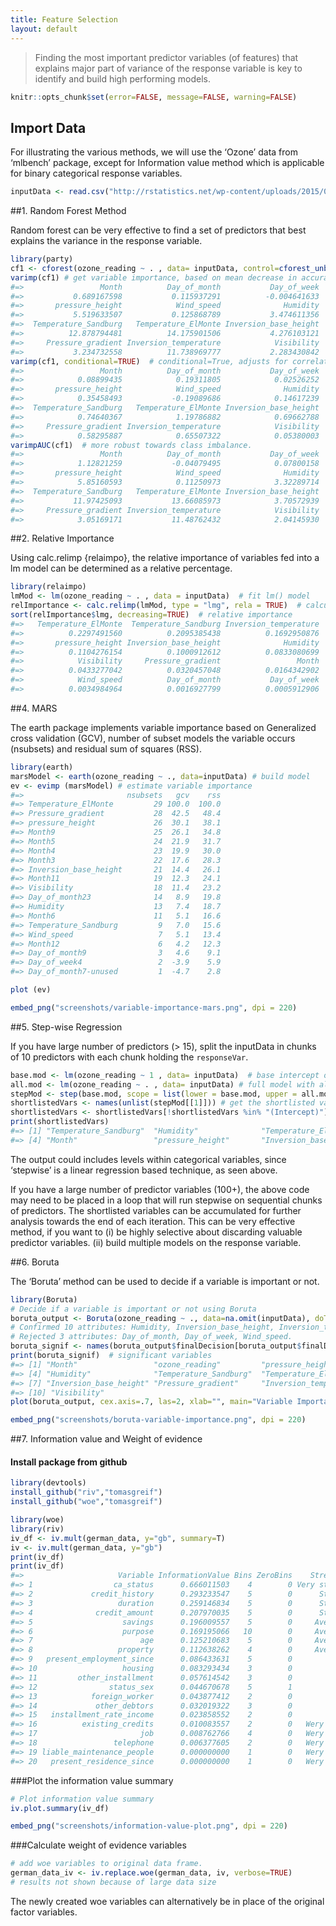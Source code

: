 ```yaml
---
title: Feature Selection
layout: default
---
```

> Finding the most important predictor variables (of features) that explains major part of variance of the response variable is key to identify and build high performing models.

```r
knitr::opts_chunk$set(error=FALSE, message=FALSE, warning=FALSE)
```

## Import Data
For illustrating the various methods, we will use the ‘Ozone’ data from ‘mlbench’ package, except for Information value method which is applicable for binary categorical response variables.

```r
inputData <- read.csv("http://rstatistics.net/wp-content/uploads/2015/09/ozone1.csv", stringsAsFactors=F)
```

##1. Random Forest Method

Random forest can be very effective to find a set of predictors that best explains the variance in the response variable.

```r
library(party)
cf1 <- cforest(ozone_reading ~ . , data= inputData, control=cforest_unbiased(mtry=2,ntree=50)) # fit the random forest
varimp(cf1) # get variable importance, based on mean decrease in accuracy
#=>                 Month          Day_of_month           Day_of_week 
#=>           0.689167598           0.115937291          -0.004641633 
#=>       pressure_height            Wind_speed              Humidity 
#=>           5.519633507           0.125868789           3.474611356 
#=>  Temperature_Sandburg   Temperature_ElMonte Inversion_base_height 
#=>          12.878794481          14.175901506           4.276103121 
#=>     Pressure_gradient Inversion_temperature            Visibility 
#=>           3.234732558          11.738969777           2.283430842
varimp(cf1, conditional=TRUE)  # conditional=True, adjusts for correlations between predictors
#=>                 Month          Day_of_month           Day_of_week 
#=>            0.08899435            0.19311805            0.02526252 
#=>       pressure_height            Wind_speed              Humidity 
#=>            0.35458493           -0.19089686            0.14617239 
#=>  Temperature_Sandburg   Temperature_ElMonte Inversion_base_height 
#=>            0.74640367            1.19786882            0.69662788 
#=>     Pressure_gradient Inversion_temperature            Visibility 
#=>            0.58295887            0.65507322            0.05380003
varimpAUC(cf1)  # more robust towards class imbalance.
#=>                 Month          Day_of_month           Day_of_week 
#=>            1.12821259           -0.04079495            0.07800158 
#=>       pressure_height            Wind_speed              Humidity 
#=>            5.85160593            0.11250973            3.32289714 
#=>  Temperature_Sandburg   Temperature_ElMonte Inversion_base_height 
#=>           11.97425093           13.66085973            3.70572939 
#=>     Pressure_gradient Inversion_temperature            Visibility 
#=>            3.05169171           11.48762432            2.04145930
```


 
##2. Relative Importance

Using calc.relimp {relaimpo}, the relative importance of variables fed into a lm model can be determined as a relative percentage.

```r
library(relaimpo)
lmMod <- lm(ozone_reading ~ . , data = inputData)  # fit lm() model
relImportance <- calc.relimp(lmMod, type = "lmg", rela = TRUE)  # calculate relative importance scaled to 100
sort(relImportance$lmg, decreasing=TRUE)  # relative importance
#=>   Temperature_ElMonte  Temperature_Sandburg Inversion_temperature 
#=>          0.2297491560          0.2095385438          0.1692950876 
#=>       pressure_height Inversion_base_height              Humidity 
#=>          0.1104276154          0.1000912612          0.0833080699 
#=>            Visibility     Pressure_gradient                 Month 
#=>          0.0433277042          0.0320457048          0.0164342902 
#=>            Wind_speed          Day_of_month           Day_of_week 
#=>          0.0034984964          0.0016927799          0.0005912906
```

##4. MARS

The earth package implements variable importance based on Generalized cross validation (GCV), number of subset models the variable occurs (nsubsets) and residual sum of squares (RSS).

```r
library(earth)
marsModel <- earth(ozone_reading ~ ., data=inputData) # build model
ev <- evimp (marsModel) # estimate variable importance
#=>                       nsubsets   gcv    rss
#=> Temperature_ElMonte         29 100.0  100.0
#=> Pressure_gradient           28  42.5   48.4
#=> pressure_height             26  30.1   38.1
#=> Month9                      25  26.1   34.8
#=> Month5                      24  21.9   31.7
#=> Month4                      23  19.9   30.0
#=> Month3                      22  17.6   28.3
#=> Inversion_base_height       21  14.4   26.1
#=> Month11                     19  12.3   24.1
#=> Visibility                  18  11.4   23.2
#=> Day_of_month23              14   8.9   19.8
#=> Humidity                    13   7.4   18.7
#=> Month6                      11   5.1   16.6
#=> Temperature_Sandburg         9   7.0   15.6
#=> Wind_speed                   7   5.1   13.4
#=> Month12                      6   4.2   12.3
#=> Day_of_month9                3   4.6    9.1
#=> Day_of_week4                 2  -3.9    5.9
#=> Day_of_month7-unused         1  -4.7    2.8

plot (ev)
```

```r
embed_png("screenshots/variable-importance-mars.png", dpi = 220)
```

##5. Step-wise Regression

If you have large number of predictors (> 15), split the inputData in chunks of 10 predictors with each chunk holding the `responseVar`.
```r
base.mod <- lm(ozone_reading ~ 1 , data= inputData)  # base intercept only model
all.mod <- lm(ozone_reading ~ . , data= inputData) # full model with all predictors
stepMod <- step(base.mod, scope = list(lower = base.mod, upper = all.mod), direction = "both", trace = 0, steps = 1000)  # perform step-wise algorithm
shortlistedVars <- names(unlist(stepMod[[1]])) # get the shortlisted variable.
shortlistedVars <- shortlistedVars[!shortlistedVars %in% "(Intercept)"]  # remove intercept 
print(shortlistedVars)
#=> [1] "Temperature_Sandburg"  "Humidity"              "Temperature_ElMonte"  
#=> [4] "Month"                 "pressure_height"       "Inversion_base_height"
```

The output could includes levels within categorical variables, since ‘stepwise’ is a linear regression based technique, as seen above.

If you have a large number of predictor variables (100+), the above code may need to be placed in a loop that will run stepwise on sequential chunks of predictors. The shortlisted variables can be accumulated for further analysis towards the end of each iteration. This can be very effective method, if you want to (i) be highly selective about discarding valuable predictor variables. (ii) build multiple models on the response variable.
 
##6. Boruta

The ‘Boruta’ method can be used to decide if a variable is important or not.

```r
library(Boruta)
# Decide if a variable is important or not using Boruta
boruta_output <- Boruta(ozone_reading ~ ., data=na.omit(inputData), doTrace=2)  # perform Boruta search
# Confirmed 10 attributes: Humidity, Inversion_base_height, Inversion_temperature, Month, Pressure_gradient and 5 more.
# Rejected 3 attributes: Day_of_month, Day_of_week, Wind_speed.
boruta_signif <- names(boruta_output$finalDecision[boruta_output$finalDecision %in% c("Confirmed", "Tentative")])  # collect Confirmed and Tentative variables
print(boruta_signif)  # significant variables
#=> [1] "Month"                 "ozone_reading"         "pressure_height"      
#=> [4] "Humidity"              "Temperature_Sandburg"  "Temperature_ElMonte"  
#=> [7] "Inversion_base_height" "Pressure_gradient"     "Inversion_temperature"
#=> [10] "Visibility"
plot(boruta_output, cex.axis=.7, las=2, xlab="", main="Variable Importance")  # plot variable importance
```
```r
embed_png("screenshots/boruta-variable-importance.png", dpi = 220)
```

##7. Information value and Weight of evidence

#### Install package from github
```r
library(devtools)
install_github("riv","tomasgreif")
install_github("woe","tomasgreif")
```

```r
library(woe)
library(riv)
iv_df <- iv.mult(german_data, y="gb", summary=T)
iv <- iv.mult(german_data, y="gb")
print(iv_df)
print(iv_df)
#=>                     Variable InformationValue Bins ZeroBins    Strength
#=> 1                  ca_status      0.666011503    4        0 Very strong
#=> 2             credit_history      0.293233547    5        0      Strong
#=> 3                   duration      0.259146834    5        0      Strong
#=> 4              credit_amount      0.207970035    5        0      Strong
#=> 5                    savings      0.196009557    5        0     Average
#=> 6                    purpose      0.169195066   10        0     Average
#=> 7                        age      0.125210683    5        0     Average
#=> 8                   property      0.112638262    4        0     Average
#=> 9   present_employment_since      0.086433631    5        0        Weak
#=> 10                   housing      0.083293434    3        0        Weak
#=> 11         other_installment      0.057614542    3        0        Weak
#=> 12                status_sex      0.044670678    5        1        Weak
#=> 13            foreign_worker      0.043877412    2        0        Weak
#=> 14             other_debtors      0.032019322    3        0        Weak
#=> 15   installment_rate_income      0.023858552    2        0        Weak
#=> 16          existing_credits      0.010083557    2        0   Wery weak
#=> 17                       job      0.008762766    4        0   Wery weak
#=> 18                 telephone      0.006377605    2        0   Wery weak
#=> 19 liable_maintenance_people      0.000000000    1        0   Wery weak
#=> 20   present_residence_since      0.000000000    1        0   Wery weak
```

###Plot the information value summary
```r
# Plot information value summary
iv.plot.summary(iv_df)
```

```r
embed_png("screenshots/information-value-plot.png", dpi = 220)
```

###Calculate weight of evidence variables
```r
# add woe variables to original data frame.
german_data_iv <- iv.replace.woe(german_data, iv, verbose=TRUE)  
# results not shown because of large data size
```

The newly created woe variables can alternatively be in place of the original factor variables.
